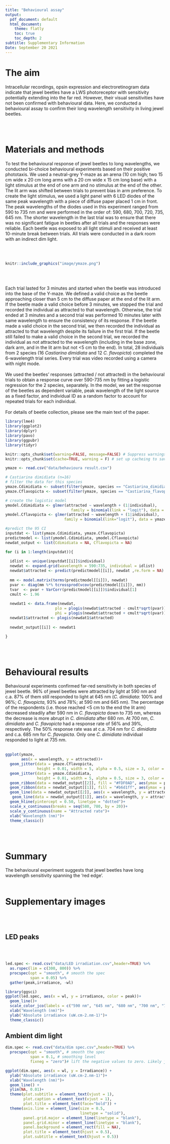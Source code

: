 ```yaml
---
title: "Behavioural assay"
output:
  pdf_document: default
  html_document:
    theme: flatly
    toc: true
    toc_depth: 2
subtitle: Supplementary Information
Date: September 20 2021
---
```

# The aim

Intracellular recordings, opsin expression and electroretinogram data indicate that jewel beetles have a LWS photoreceptor with sensitivity potentially extending into the far red. However, their visual sensitivities have not been confirmed with behavioural data. Here, we conducted a behavioural assay to confirm their long wavelength sensitivity in living jewel beetles.

</br>
</br>

# Materials and methods

To test the behavioural response of jewel beetles to long wavelengths, we conducted bi-choice behavioural experiments based on their positive phototaxis. We used a neutral-grey Y-maze as an arena (10 cm high; two 15 cm wide x 20 cm long arms with a 20 cm wide x 15 cm long base) with a light stimulus at the end of one arm and no stimulus at the end of the other. The lit arm was shifted between trials to prevent bias in arm preference. To create the light stimulus, we used a light panel with 6 LED diodes of the same peak wavelength with a piece of diffuse paper placed 1 cm in front. The peak wavelengths of the diodes used in this experiment ranged from 590 to 735 nm and were performed in the order of: 590, 680, 700, 720, 735, 645 nm. The shorter wavelength in the last trial was to ensure that there was no significant fatigue in beetles after all trials and the responses were reliable. Each beetle was exposed to all light stimuli and received at least 10-minute break between trials. All trials were conducted in a dark room with an indirect dim light.

</br>
</br>

```r
knitr::include_graphics("image/ymaze.png")
```
</br>
</br>

Each trial lasted for 3 minutes and started when the beetle was introduced into the base of the Y-maze. We defined a valid choice as the beetle approaching closer than 5 cm to the diffuse paper at the end of the lit arm. If the beetle made a valid choice before 3 minutes, we stopped the trial and recorded the individual as attracted to that wavelength. Otherwise, the trial ended at 3 minutes and a second trial was performed 10 minutes later with same wavelength to ensure the consistency of its response. If the beetle made a valid choice in the second trial, we then recorded the individual as attracted to that wavelength despite its failure in the first trial. If the beetle still failed to make a valid choice in the second trial, we recorded the individual as not attracted to the wavelength (including in the base zone, dark arm, and in the lit arm but not <5 cm to the end). In total, 28 individuals from 2 species (16 *Castiarina dimidiata* and 12 *C. flavopicta*) completed the 6-wavelength trial series. Every trial was video recorded using a camera with night mode.
</br>
</br>
We used the beetles’ responses (attracted / not attracted) in the behavioural trials to obtain a response curve over 590-735 nm by fitting a logistic regression for the 2 species, separately. In the model, we set the response of the beetles as dependent variable, peak wavelength of the light source as a fixed factor, and individual ID as a random factor to account for repeated trials for each individual.
</br>
</br>
For details of beetle collection, please see the main text of the paper.


```r
library(lme4)
library(ggplot2)
library(dplyr)
library(pavo)
library(ggpubr)
library(tidyr)
```

```r
knitr::opts_chunk$set(warning=FALSE, message=FALSE) # Suppress warnings in the HTML output
knitr::opts_chunk$set(cache=TRUE, warning = F) # set up cacheing to save time when re-building the html document
```

```r
ymaze <- read.csv("data/behavioura result.csv")
```



```r
# Castiarina dimidiata (n=16)
# filter the data for this species
ymaze.Cdimidiata <- subset(filter(ymaze, species == "Castiarina_dimidiata" ))
ymaze.Cflavopicta <- subset(filter(ymaze, species == "Castiarina_flavopicta"))

# create the logistic model
ymodel.Cdimidiata <- glmer(attracted ~ wavelength + (1|individual), 
                             family = binomial(link = "logit"), data = ymaze.Cdimidiata)
ymodel.Cflavopicta <- glmer(attracted ~ wavelength + (1|individual), 
                          family = binomial(link="logit"), data = ymaze.Cflavopicta)

#predict the 95 CI
inputdat <- list(ymaze.Cdimidiata, ymaze.Cflavopicta)
predictmodel <- list(ymodel.Cdimidiata, ymodel.Cflavopicta)
newdat_output <- list(Cdimidiata = NA, Cflavopicta = NA)

for (i in 1:length(inputdat)){
  
  idlist <- unique(inputdat[[i]]$individual)
  newdat <- expand.grid(wavelength = 590:735, individual = idlist)
  newdat$attracted <- predict(predictmodel[[i]], newdat ,re.form = NA)
  
  mm <- model.matrix(terms(predictmodel[[i]]), newdat)
  pvar <- diag(mm %*% tcrossprod(vcov(predictmodel[[i]]), mm))
  tvar  <- pvar + VarCorr(predictmodel[[i]])$individual[1]
  cmult <- 1.96
  
  newdat1 <- data.frame(newdat, 
                      plo = plogis(newdat$attracted - cmult*sqrt(pvar)), 
                      phi = plogis(newdat$attracted + cmult*sqrt(pvar))) 
  newdat1$attracted <- plogis(newdat1$attracted)
  
  newdat_output[[i]] <- newdat1

}
```

</br>
</br>

# Behavioural results

Behavioural experiments confirmed far-red sensitivity in both species of jewel beetle. 96% of jewel beetles were attracted by light at 590 nm and c.a. 87% of them still responded to light at 645 nm (*C. dimidiata*: 100% and 96%; *C. flavopicta*, 93% and 78%; at 590 nm and 645 nm). The percentage of the respondents (i.e. those reached <5 cm to the end the lit arm) decreased steadily after 590 nm in *C. flavopicta* down to 735 nm, whereas the decrease is more abrupt in *C. dimidiata* after 680 nm. At 700 nm, *C. dimidiata* and *C. flavopicta* had a response rate of 56% and 39%, respectively. The 50% response rate was at c.a. 704 nm for *C. dimidiata* and c.a. 685 nm for *C. flavopicta*. Only one *C. dimidiata* individual responded to light at 735 nm.
</br>
</br>

```r
ggplot(ymaze, 
       aes(x = wavelength, y = attracted))+
  geom_jitter(data = ymaze.Cflavopicta, 
              height = 0.01, width = 5, alpha = 0.5, size = 3, color = "#ffb700ff")+
  geom_jitter(data = ymaze.Cdimidiata, 
              height = 0.01, width = 5, alpha = 0.5, size = 3, color = "#1c5ab7ff")+
  geom_ribbon(data = newdat_output[[2]], fill = "#FDF0AD", aes(ymax = phi, ymin = plo))+
  geom_ribbon(data = newdat_output[[1]], fill = "#b6d1ff", aes(ymax = phi, ymin = plo))+ 
  geom_line(data = newdat_output[[2]], aes(x = wavelength, y = attracted), color = "#ffb700ff")+
   geom_line(data = newdat_output[[1]], aes(x = wavelength, y = attracted), color = "#1c5ab7ff")+ 
  geom_hline(yintercept = 0.50, linetype = "dotted")+
  scale_x_continuous(breaks = seq(580, 780, by = 20))+
  scale_y_continuous(name = "Attracted rate")+
  xlab("Wavelength (nm)")+
  theme_classic()
```
 
</br>
</br>

# Summary
The behavioural experiment suggests that jewel beetles have long wavelength sensitivity spanning the ‘red edge’.
</br>
</br>

# Supplementary images{.tabset .tabset-fade .tabset-pills}
</br>
</br>

## LED peaks

</br>
</br>

```r
led.spec <- read.csv("data/LED irradiation.csv",header=TRUE) %>%
  as.rspec(lim = c(300, 800)) %>% 
  procspec(opt = "smooth", # smooth the spec
           span = 0.05) %>% 
  gather(peak,irradiance, -wl)

library(ggsci)
ggplot(led.spec, aes(x = wl, y = irradiance, color = peak))+
  geom_line()+
  scale_color_jco(labels = c("590 nm", "645 nm", "680 nm", "700 nm", "720 nm", "735 nm", "755 nm"))+
  xlab("Wavelength (nm)")+
  ylab("Absolute irradiance (uW.cm-2.nm-1)")+
  theme_classic()
```
## Ambient dim light
```r
dim.spec <- read.csv("data/dim spec.csv",header=TRUE) %>%
  procspec(opt = "smooth", # smooth the spec
           span = 0.1, # smoothing level
           fixneg = "zero")# lift the negative values to zero. Likely just noise.

ggplot(dim.spec, aes(x = wl, y = Irradiance)) + 
  ylab("Absolute irradiance (uW.cm-2.nm-1)")+ 
  xlab("Wavelength (nm)")+
  geom_line() + 
  ylim(NA, 0.01)+
  theme(plot.subtitle = element_text(vjust = 1),
        plot.caption = element_text(vjust = 1),
        plot.title = element_text(face="bold")) + 
  theme(axis.line = element_line(size = 0.5, 
                                 linetype = "solid"), 
        panel.grid.major = element_line(linetype = "blank"), 
        panel.grid.minor = element_line(linetype = "blank"), 
        panel.background = element_rect(fill = NA),
        plot.title = element_text(hjust = 0.5),
        plot.subtitle = element_text(hjust = 0.5))
```
